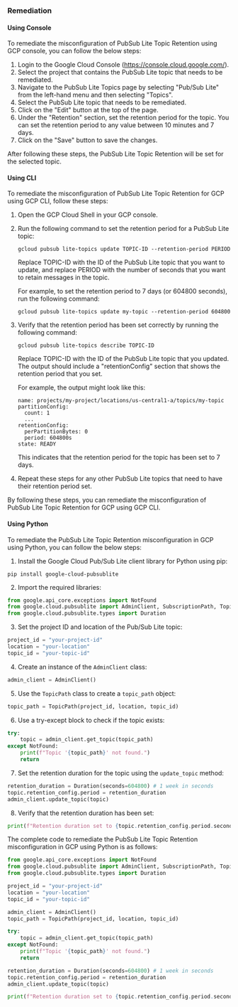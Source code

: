 ### Remediation

#### Using Console

To remediate the misconfiguration of PubSub Lite Topic Retention using GCP console, you can follow the below steps:

1. Login to the Google Cloud Console (https://console.cloud.google.com/).
2. Select the project that contains the PubSub Lite topic that needs to be remediated.
3. Navigate to the PubSub Lite Topics page by selecting "Pub/Sub Lite" from the left-hand menu and then selecting "Topics".
4. Select the PubSub Lite topic that needs to be remediated.
5. Click on the "Edit" button at the top of the page.
6. Under the "Retention" section, set the retention period for the topic. You can set the retention period to any value between 10 minutes and 7 days.
7. Click on the "Save" button to save the changes.

After following these steps, the PubSub Lite Topic Retention will be set for the selected topic.

#### Using CLI

To remediate the misconfiguration of PubSub Lite Topic Retention for GCP using GCP CLI, follow these steps:

1. Open the GCP Cloud Shell in your GCP console.

2. Run the following command to set the retention period for a PubSub Lite topic:

   ```
   gcloud pubsub lite-topics update TOPIC-ID --retention-period PERIOD
   ```

   Replace TOPIC-ID with the ID of the PubSub Lite topic that you want to update, and replace PERIOD with the number of seconds that you want to retain messages in the topic.

   For example, to set the retention period to 7 days (or 604800 seconds), run the following command:

   ```
   gcloud pubsub lite-topics update my-topic --retention-period 604800
   ```

3. Verify that the retention period has been set correctly by running the following command:

   ```
   gcloud pubsub lite-topics describe TOPIC-ID
   ```

   Replace TOPIC-ID with the ID of the PubSub Lite topic that you updated. The output should include a "retentionConfig" section that shows the retention period that you set.

   For example, the output might look like this:

   ```
   name: projects/my-project/locations/us-central1-a/topics/my-topic
   partitionConfig:
     count: 1
     ...
   retentionConfig:
     perPartitionBytes: 0
     period: 604800s
   state: READY
   ```

   This indicates that the retention period for the topic has been set to 7 days.

4. Repeat these steps for any other PubSub Lite topics that need to have their retention period set.

By following these steps, you can remediate the misconfiguration of PubSub Lite Topic Retention for GCP using GCP CLI.

#### Using Python

To remediate the PubSub Lite Topic Retention misconfiguration in GCP using Python, you can follow the below steps:

1. Install the Google Cloud Pub/Sub Lite client library for Python using pip:

```
pip install google-cloud-pubsublite
```

2. Import the required libraries:

```python
from google.api_core.exceptions import NotFound
from google.cloud.pubsublite import AdminClient, SubscriptionPath, TopicPath
from google.cloud.pubsublite.types import Duration
```

3. Set the project ID and location of the Pub/Sub Lite topic:

```python
project_id = "your-project-id"
location = "your-location"
topic_id = "your-topic-id"
```

4. Create an instance of the `AdminClient` class:

```python
admin_client = AdminClient()
```

5. Use the `TopicPath` class to create a `topic_path` object:

```python
topic_path = TopicPath(project_id, location, topic_id)
```

6. Use a try-except block to check if the topic exists:

```python
try:
    topic = admin_client.get_topic(topic_path)
except NotFound:
    print(f"Topic '{topic_path}' not found.")
    return
```

7. Set the retention duration for the topic using the `update_topic` method:

```python
retention_duration = Duration(seconds=604800) # 1 week in seconds
topic.retention_config.period = retention_duration
admin_client.update_topic(topic)
```

8. Verify that the retention duration has been set:

```python
print(f"Retention duration set to {topic.retention_config.period.seconds} seconds.")
```

The complete code to remediate the PubSub Lite Topic Retention misconfiguration in GCP using Python is as follows:

```python
from google.api_core.exceptions import NotFound
from google.cloud.pubsublite import AdminClient, SubscriptionPath, TopicPath
from google.cloud.pubsublite.types import Duration

project_id = "your-project-id"
location = "your-location"
topic_id = "your-topic-id"

admin_client = AdminClient()
topic_path = TopicPath(project_id, location, topic_id)

try:
    topic = admin_client.get_topic(topic_path)
except NotFound:
    print(f"Topic '{topic_path}' not found.")
    return

retention_duration = Duration(seconds=604800) # 1 week in seconds
topic.retention_config.period = retention_duration
admin_client.update_topic(topic)

print(f"Retention duration set to {topic.retention_config.period.seconds} seconds.")
```


